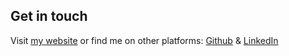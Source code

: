 ## Get in touch

Visit [my website](https://john-porfolio.vercel.app) or find me on other platforms: [Github](https://github.com/RJohnPaul) & [LinkedIn](https://www.linkedin.com/in/john-paul-572496278/)

